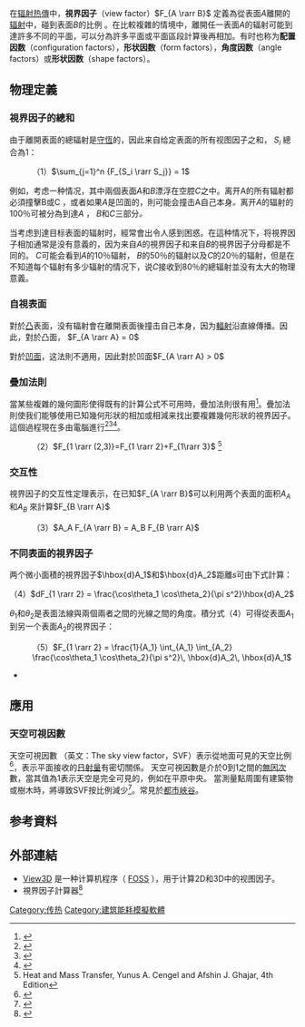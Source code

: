 在[[熱輻射|辐射热傳]]中，'''視界因子'''（view factor）<math>F_{A \rarr B}</math> 定義為從表面<math>A</math>離開的[[辐射|辐射]]中，碰到表面<math>B</math>的比例 。在比較複雜的情境中，離開任一表面<math>A</math>的辐射可能到達許多不同的平面，可以分為許多平面或平面區段計算後再相加。有时也称为'''配置因数'''（configuration factors），'''形状因数'''（form factors），'''角度因数'''（angle factors）或'''形状因数'''（shape factors）。

== 物理定義 ==
=== 視界因子的總和 ===
由于離開表面的總辐射是[[守恒定律|守恆]]的，因此来自给定表面的所有视图因子之和， <math>S_i</math> 總合為1：

: （1）<math>\sum_{j=1}^n {F_{S_i \rarr S_j}} = 1</math>

例如，考虑一种情况，其中兩個表面''A''和''B''漂浮在空腔''C''之中。离开A的所有辐射都必須撞擊B或C ，或者如果''A''是凹面的，則可能会撞击A自己本身''。''离开''A''的辐射的100％可被分為到達''A'' ， ''B''和''C''三部分''。''

当考虑到達目标表面的辐射时，經常會出令人感到困惑。在這种情况下，将視界因子相加通常是没有意義的，因为来自''A''的視界因子和来自''B''的視界因子分母都是不同的。 ''C''可能会看到''A''的10％辐射， ''B''的50％的辐射以及''C''的20％的辐射，但是在不知道每个辐射有多少辐射的情况下，说''C''接收到80％的總辐射並没有太大的物理意義。

=== 自視表面 ===
對於[[凸函数|凸]]表面，没有辐射會在離開表面後撞击自己本身，因为[[輻射|輻射]]沿直線傳播。因此，對於凸面， <math>F_{A \rarr A} = 0</math>

對於[[凹函数|凹面]]，这法則不適用，因此對於凹面<math>F_{A \rarr A} > 0</math>

=== 疊加法則 ===
當某些複雜的幾何圖形使得既有的計算公式不可用時，疊加法則很有用<ref>{{Cite web|title=View factor calculation|url=https://abaqus-docs.mit.edu/2017/English/SIMACAETHERefMap/simathe-c-viewfactor.htm|accessdate=2020-12-24|work=abaqus-docs.mit.edu|language=en}}</ref>。疊加法則使我们能够使用已知幾何形狀的相加或相減来找出要複雜幾何形狀的視界因子。這個過程現在多由電腦進行<ref>{{Cite web|title=Radiation Wizard|url=https://thermal.mayahtt.com/tmwiz/radiate/pa-sqpl/pa-sqpl.htm|accessdate=2020-12-24|work=thermal.mayahtt.com}}</ref><ref>{{Cite web|title=Fast View Factor Computation|url=https://www.mathworks.com/matlabcentral/fileexchange/59234-fast-view-factor-computation|accessdate=2020-12-24|work=www.mathworks.com|language=en}}</ref><ref>{{Cite web|title=A CATALOG OF RADIATION HEAT TRANSFER CONFIGURATION FACTORS|url=http://www.thermalradiation.net/tablecon.html|accessdate=2020-12-24|author=|date=|format=|work=www.thermalradiation.net|publisher=|language=|archive-date=2021-05-07|archive-url=https://web.archive.org/web/20210507145138/http://www.thermalradiation.net/tablecon.html|dead-url=no}}</ref>。

: （2）<math>F_{1 \rarr (2,3)}=F_{1 \rarr 2}+F_{1\rarr 3}</math> <ref>Heat and Mass Transfer, Yunus A. Cengel and Afshin J. Ghajar, 4th Edition</ref>

=== 交互性 ===
視界因子的交互性定理表示，在已知<math>F_{A \rarr B}</math>可以利用两个表面的面积<math>A_A</math>和<math>A_B</math> 來計算<math>F_{B \rarr A}</math>

: （3）<math>A_A F_{A \rarr B} = A_B F_{B \rarr A}</math>

=== 不同表面的視界因子 ===

两个微小面積的視界因子<math>\hbox{d}A_1</math>和<math>\hbox{d}A_2</math>距離''s''可由下式計算：

（4）<math>
dF_{1 \rarr 2} = \frac{\cos\theta_1 \cos\theta_2}{\pi s^2}\hbox{d}A_2
</math>

<math>\theta_1</math>和<math>\theta_2</math>是表面法線與兩個兩者之間的光線之間的角度。積分式（4）可得從表面<math>A_1</math>到另一个表面<math>A_2</math>的視界因子：

: （5）<math>
F_{1 \rarr 2} = \frac{1}{A_1} \int_{A_1} \int_{A_2} \frac{\cos\theta_1 \cos\theta_2}{\pi s^2}\, \hbox{d}A_2\, \hbox{d}A_1
</math>

*

== 應用 ==

=== 天空可視因數 ===
天空可視因數 （英文：The sky view factor，SVF）表示從地面可見的天空比例<ref>{{cite journal|title=Graphical estimation of sky view-factors in urban environments|last=Watson|first=I. D|date=March–April 1987|journal=Journal of Climatology|issue=2|doi=10.1002/joc.3370070210|volume=7|pages=193–197|bibcode=1987IJCli...7..193W|author2=G. T. Johnson}}</ref>，表示平面接收的[[日射量|日射量]]有密切關係。 天空可視因數是介於0到1之間的[[無因次|無因次]]數，當其值為1表示天空是完全可見的，例如在平原中央。 當測量點周圍有建築物或樹木時，將導致SVF按比例減少<ref name="Oke">{{cite journal|title=The Energy Balance of an Urban Canyon|last=Nunez|first=M|date=1977|journal=Journal of Applied Meteorology|issue=1|doi=10.1175/1520-0450(1977)016<0011:teboau>2.0.co;2|volume=16|pages=11–19|bibcode=1977JApMe..16...11N|author2=T. R. Oke|hdl=2429/35946}}</ref>。常見於[[都市峽谷|都市峽谷]]。

== 参考資料 ==
{{references|2}}

== 外部連結 ==

* [http://view3d.sourceforge.net/ View3D] {{Wayback|url=http://view3d.sourceforge.net/ |date=20180513073117 }}是一种计算机程序（ [[自由及开放源代码软件|FOSS]] ），用于计算2D和3D中的视图因子。
* 視界因子計算器<ref>{{Cite web|title=View Factors|url=http://fchart.com/ees/heat_transfer_library/shape_factors/hs1.htm|accessdate=2020-12-24|work=fchart.com|archive-date=2020-01-28|archive-url=https://web.archive.org/web/20200128180631/http://fchart.com/ees/heat_transfer_library/shape_factors/hs1.htm|dead-url=no}}</ref>

[[Category:传热|Category:传热]]
[[Category:建筑能耗模擬軟體|Category:建筑能耗模擬軟體]]